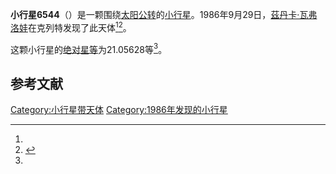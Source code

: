{{Infobox planet
| bgcolour = #FFFFC0
| name = 6544 Stevendick
| symbol = 
| image = 
| caption = 
| discovery = yes
| discovery_ref = 
| discoverer = [[茲丹卡·瓦弗洛娃|茲丹卡·瓦弗洛娃]]
| discovery_site = [[克列特|克列特]] 
| discovered = 1986年9月29日
| designations = yes
| mp_name = 
| named_after = 
| alt_names = 1986 SD/ 1972 RG4 / 1972 TY10 / 1994 JT8
| mp_category = [[主带小行星|主带小行星]]
| orbit_ref = <ref name="a">[http://ssd.jpl.nasa.gov/sbdb.cgi?sstr=6544 6544 Stevendick] {{Wayback|url=http://ssd.jpl.nasa.gov/sbdb.cgi?sstr=6544 |date=20110610043618 }}，小行星數據庫瀏覽器（JPL Small-Body Database Browser）－[[美国国家航空航天局|美国国家航空航天局]]喷气推进实验室</ref>
| epoch = 2456400.5 (2013年4月18日更新)
| aphelion = {{convert|3.0732030|AU|km|3|abbr=on|lk=out}}
| perihelion = {{convert|2.4658522|AU|km|3|abbr=on}}
| semimajor = {{convert|2.7695276|AU|km|3|abbr=on}}
| eccentricity = 0.1096488
| period = 1683.476176 [[日|日]]<br />4.61[[儒略年|儒略年]]
| avg_speed = 
| inclination = 3.39479
| asc_node = 341.05041
| mean_anomaly = 
| arg_peri = 21.05628
| satellites = 
| physical_characteristics = yes
| dimensions = 
| mass = 
| density = 
| surface_grav = 
| escape_velocity = 
| sidereal_day = 
| axial_tilt = 
| pole_ecliptic_lat = 
| pole_ecliptic_lon = 
| albedo = 
| temperatures= 
| temp_name1 = 
| mean_temp_1 = 
| max_temp_1 = 
| temp_name2 = 
| max_temp_2 = 
| spectral_type = 
| abs_magnitude = 21.05628
}}

'''小行星6544'''（{{lang-en|6544 Stevendick}}）是一颗围绕[[太阳|太阳]][[公转|公转]]的[[小行星|小行星]]。1986年9月29日，[[茲丹卡·瓦弗洛娃|茲丹卡·瓦弗洛娃]]在克列特发现了此天体<ref name="a" /><ref>{{cite news|title=小行星列表|url=http://cfa-www.harvard.edu/iau/lists/NumberedMPs.txt|accessdate=2013-07-08|newspaper=哈佛大学|archive-date=2008-05-17|archive-url=https://web.archive.org/web/20080517010638/http://cfa-www.harvard.edu/iau/lists/NumberedMPs.txt|dead-url=no}}</ref>。

这颗小行星的[[绝对星等|绝对星等]]为21.05628等<ref name="a" />。

==参考文献==
{{reflist}}
{{Minor Planet Number|[[小行星6543|小行星6543]]|[[小行星6545|小行星6545]]}}

{{小天体}}

[[Category:小行星带天体|Category:小行星带天体]]
[[Category:1986年发现的小行星|Category:1986年发现的小行星]]

{{asteroid-stub}}